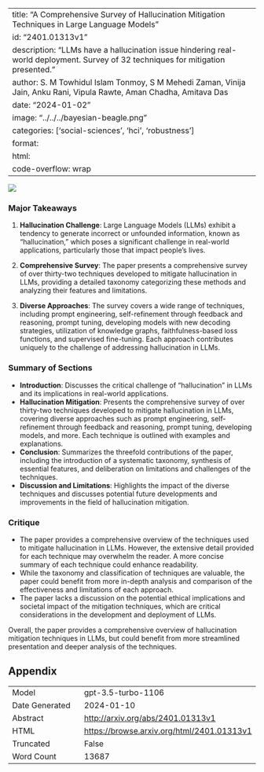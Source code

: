 
---
title: "A Comprehensive Survey of Hallucination Mitigation Techniques in Large Language Models"
id: "2401.01313v1"
description: "LLMs have a hallucination issue hindering real-world deployment. Survey of 32 techniques for mitigation presented."
author: S. M Towhidul Islam Tonmoy, S M Mehedi Zaman, Vinija Jain, Anku Rani, Vipula Rawte, Aman Chadha, Amitava Das
date: "2024-01-02"
image: "../../../bayesian-beagle.png"
categories: ['social-sciences', 'hci', 'robustness']
format:
  html:
    code-overflow: wrap
---

![](None)

### Major Takeaways

1. **Hallucination Challenge**: Large Language Models (LLMs) exhibit a tendency to generate incorrect or unfounded information, known as "hallucination," which poses a significant challenge in real-world applications, particularly those that impact people's lives.

2. **Comprehensive Survey**: The paper presents a comprehensive survey of over thirty-two techniques developed to mitigate hallucination in LLMs, providing a detailed taxonomy categorizing these methods and analyzing their features and limitations.

3. **Diverse Approaches**: The survey covers a wide range of techniques, including prompt engineering, self-refinement through feedback and reasoning, prompt tuning, developing models with new decoding strategies, utilization of knowledge graphs, faithfulness-based loss functions, and supervised fine-tuning. Each approach contributes uniquely to the challenge of addressing hallucination in LLMs.

### Summary of Sections

- **Introduction**: Discusses the critical challenge of "hallucination" in LLMs and its implications in real-world applications.
- **Hallucination Mitigation**: Presents the comprehensive survey of over thirty-two techniques developed to mitigate hallucination in LLMs, covering diverse approaches such as prompt engineering, self-refinement through feedback and reasoning, prompt tuning, developing models, and more. Each technique is outlined with examples and explanations.
- **Conclusion**: Summarizes the threefold contributions of the paper, including the introduction of a systematic taxonomy, synthesis of essential features, and deliberation on limitations and challenges of the techniques.
- **Discussion and Limitations**: Highlights the impact of the diverse techniques and discusses potential future developments and improvements in the field of hallucination mitigation.

### Critique

- The paper provides a comprehensive overview of the techniques used to mitigate hallucination in LLMs. However, the extensive detail provided for each technique may overwhelm the reader. A more concise summary of each technique could enhance readability.
- While the taxonomy and classification of techniques are valuable, the paper could benefit from more in-depth analysis and comparison of the effectiveness and limitations of each approach.
- The paper lacks a discussion on the potential ethical implications and societal impact of the mitigation techniques, which are critical considerations in the development and deployment of LLMs.

Overall, the paper provides a comprehensive overview of hallucination mitigation techniques in LLMs, but could benefit from more streamlined presentation and deeper analysis of the techniques.

## Appendix

|          |          |
|----------|----------|
| Model     | gpt-3.5-turbo-1106       |
| Date Generated     | 2024-01-10       |
| Abstract | [http://arxiv.org/abs/2401.01313v1](http://arxiv.org/abs/2401.01313v1)        |
| HTML     | [https://browse.arxiv.org/html/2401.01313v1](https://browse.arxiv.org/html/2401.01313v1)       |
| Truncated       | False       |
| Word Count       | 13687       |